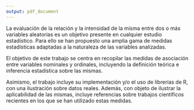 ```yaml
---
output: pdf_document
---
```


La evaluación de la relación y la intensidad de la misma entre dos o más variables aleatorias es un objetivo presente en cualquier estudio estadístico. Para ello se han propuesto una amplia gama de medidas estadísticas adaptadas a la naturaleza de las variables analizadas.  

El objetivo de este trabajo se centra en recopilar las medidas de asociación entre variables nominales y ordinales, incluyendo la definición teórica e inferencia estadística sobre las mismas.    

Asimismo, el trabajo incluye su implementación y/o el uso de librerías de R, con una ilustración sobre datos reales. Además, con objeto de ilustrar la aplicabilidad de las mismas, incluye referencias sobre trabajos científicos recientes en los que se han utilizado estas medidas. 